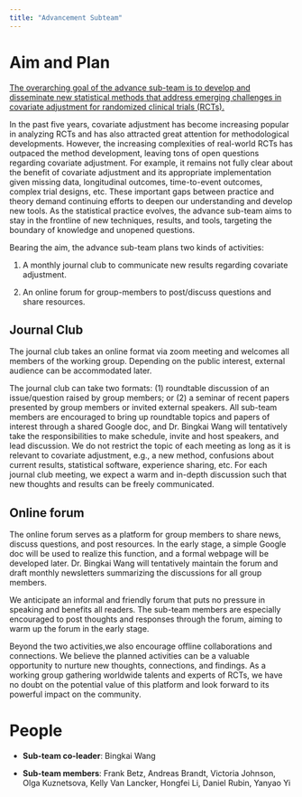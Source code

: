 ```yaml
---
title: "Advancement Subteam"
---
```


# Aim and Plan

[The overarching goal of the advance sub-team is to develop and disseminate new statistical methods that address emerging challenges in covariate adjustment for randomized clinical trials (RCTs).]{.underline}

In the past five years, covariate adjustment has become increasing popular in analyzing RCTs and has also attracted great attention for methodological developments. However, the increasing complexities of real-world RCTs has outpaced the method development, leaving tons of open questions regarding covariate adjustment. For example, it remains not fully clear about the benefit of covariate adjustment and its appropriate implementation given missing data, longitudinal outcomes, time-to-event outcomes, complex trial designs, etc. These important gaps between practice and theory demand continuing efforts to deepen our understanding and develop new tools. As the statistical practice evolves, the advance sub-team aims to stay in the frontline of new techniques, results, and tools, targeting the boundary of knowledge and unopened questions.

Bearing the aim, the advance sub-team plans two kinds of activities:

1.  A monthly journal club to communicate new results regarding covariate adjustment.

2.  An online forum for group-members to post/discuss questions and share resources.

## **Journal Club**

The journal club takes an online format via zoom meeting and welcomes all members of the working group. Depending on the public interest, external audience can be accommodated later.

The journal club can take two formats: (1) roundtable discussion of an issue/question raised by group members; or (2) a seminar of recent papers presented by group members or invited external speakers. All sub-team members are encouraged to bring up roundtable topics and papers of interest through a shared Google doc, and Dr. Bingkai Wang will tentatively take the responsibilities to make schedule, invite and host speakers, and lead discussion. We do not restrict the topic of each meeting as long as it is relevant to covariate adjustment, e.g., a new method, confusions about current results, statistical software, experience sharing, etc. For each journal club meeting, we expect a warm and in-depth discussion such that new thoughts and results can be freely communicated.

## **Online forum**

The online forum serves as a platform for group members to share news, discuss questions, and post resources. In the early stage, a simple Google doc will be used to realize this function, and a formal webpage will be developed later. Dr. Bingkai Wang will tentatively maintain the forum and draft monthly newsletters summarizing the discussions for all group members.

We anticipate an informal and friendly forum that puts no pressure in speaking and benefits all readers. The sub-team members are especially encouraged to post thoughts and responses through the forum, aiming to warm up the forum in the early stage.

Beyond the two activities,we also encourage offline collaborations and connections. We believe the planned activities can be a valuable opportunity to nurture new thoughts, connections, and findings. As a working group gathering worldwide talents and experts of RCTs, we have no doubt on the potential value of this platform and look forward to its powerful impact on the community.

# People

-   **Sub-team co-leader**: Bingkai Wang

-   **Sub-team members**: Frank Betz, Andreas Brandt, Victoria Johnson, Olga Kuznetsova, Kelly Van Lancker, Hongfei Li, Daniel Rubin, Yanyao Yi
